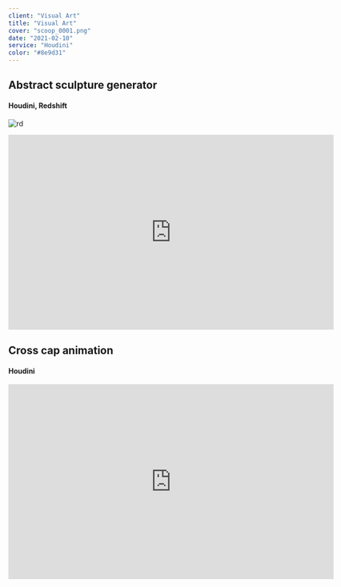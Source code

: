 ```yaml
---
client: "Visual Art"
title: "Visual Art"
cover: "scoop_0001.png"
date: "2021-02-10"
service: "Houdini"
color: "#8e9d31"
---
```


## Abstract sculpture generator
#### Houdini, Redshift
![rd](rd.png "reactiondiffusion")

<div style="text-align: center;">
<iframe width="650" height="390" src="https://www.youtube.com/embed/77DJ7o2N1SI" frameborder="0" allow="accelerometer; encrypted-media; gyroscope; picture-in-picture" allowfullscreen></iframe>
</div>

## Cross cap animation
#### Houdini
<div style="text-align: center;">
<iframe width="650" height="390" src="https://www.youtube.com/embed/-K2lwf3eEc8" frameborder="0" allow="accelerometer; encrypted-media; gyroscope; picture-in-picture" allowfullscreen></iframe>
</div>

